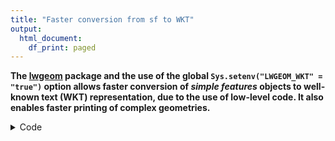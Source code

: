 ```yaml
---
title: "Faster conversion from sf to WKT"
output:
  html_document:
    df_print: paged
---
```


**
The [lwgeom](https://cran.r-project.org/web/packages/lwgeom/index.html) package
and the use of the global `Sys.setenv("LWGEOM_WKT" = "true")` option allows
faster conversion of *simple features* objects to well-known text (WKT)
representation, due to the use of low-level code. It also enables faster
printing of complex geometries.
**

<details>
<summary>Code</summary>

```r
library("sf")
```

```r
# generate some data
n = 100000
pts = data.frame(x = rnorm(n), y = rnorm(n))
pts = st_as_sf(pts, coords = c("x", "y"))
pts = st_as_sfc(pts)
```

```r
system.time(x <- st_as_text(pts))
x[1]
```

```r
# `lwgeom` must be installed
Sys.setenv("LWGEOM_WKT" = "true")
system.time(y <- st_as_text(pts))
y[1]
```

</details>
